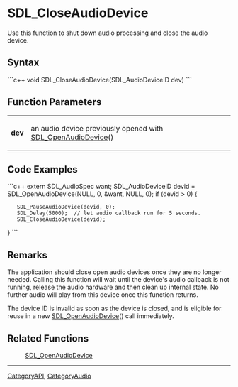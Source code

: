 
= SDL_CloseAudioDevice =
Use this function to shut down audio processing and close the audio device.


== Syntax ==
```c++
void SDL_CloseAudioDevice(SDL_AudioDeviceID dev)
```

== Function Parameters ==
{|
|'''dev'''
|an audio device previously opened with [[SDL_OpenAudioDevice]]()
|}

== Code Examples ==
```c++
extern SDL_AudioSpec want;
SDL_AudioDeviceID devid = SDL_OpenAudioDevice(NULL, 0, &want, NULL, 0);
if (devid > 0) {
    SDL_PauseAudioDevice(devid, 0);
    SDL_Delay(5000);  // let audio callback run for 5 seconds.
    SDL_CloseAudioDevice(devid);
}
```

== Remarks ==
The application should close open audio devices once they are no longer needed. Calling this function will wait until the device's audio callback is not running, release the audio hardware and then clean up internal state. No further audio will play from this device once this function returns.

The device ID is invalid as soon as the device is closed, and is eligible for reuse in a new [[SDL_OpenAudioDevice]]() call immediately.

== Related Functions ==
:[[SDL_OpenAudioDevice]]

----
[[CategoryAPI]], [[CategoryAudio]]
